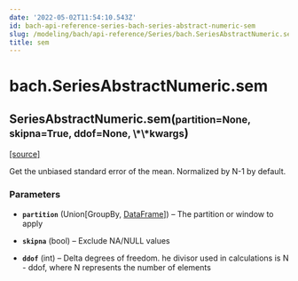 ```yaml
---
date: '2022-05-02T11:54:10.543Z'
id: bach-api-reference-series-bach-series-abstract-numeric-sem
slug: /modeling/bach/api-reference/Series/bach.SeriesAbstractNumeric.sem/
title: sem
---
```


# bach.SeriesAbstractNumeric.sem

<div class="method">

<h2 class="signature-method"><span class="additional-name">SeriesAbstractNumeric.</span><span class="name">sem(</span><small class="parameter-list"><span class="parameter" id="partition">partition=None</span>, <span class="parameter" id="skipna">skipna=True</span>, <span class="parameter" id="ddof">ddof=None</span>, <span class="parameter" id="**">\*\*kwargs</span></small>)</h2>


&#8203;<span class="view-source">[[source]](https://github.com/objectiv/objectiv-analytics/blob/main/bach/bach/series/series_numeric.py)</span>

<div class="content">

Get the unbiased standard error of the mean.
Normalized by N-1 by default.


### Parameters

* **`partition`** (Union[GroupBy, [DataFrame](/docs/modeling/bach/api-reference/DataFrame/bach.DataFrame/#bach.DataFrame)]) – The partition or window to apply

* **`skipna`** (bool) – Exclude NA/NULL values

* **`ddof`** (int) – Delta degrees of freedom. he divisor used in calculations is N - ddof,
where N represents the number of elements



</div>

</div>
